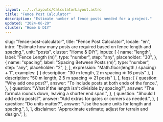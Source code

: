 ```yaml
---
layout: ../../layouts/CalculatorLayout.astro
title: "Fence Post Calculator"
description: "Estimate number of fence posts needed for a project."
updated: "2024-06-20"
cluster: "Home & DIY"
---
```



  slug: "fence-post-calculator",
  title: "Fence Post Calculator",
  locale: "en",
  intro:
    "Estimate how many posts are required based on fence length and spacing.",
  unit: "posts",
  cluster: "Home & DIY",
  inputs: [
    {
      name: "length",
      label: "Fence Length (m)",
      type: "number",
      step: "any",
      placeholder: "30",
    },
    {
      name: "spacing",
      label: "Spacing Between Posts (m)",
      type: "number",
      step: "any",
      placeholder: "2",
    },
  ],
  expression: "Math.floor(length / spacing) + 1",
  examples: [
    { description: "30 m length, 2 m spacing ⇒ 16 posts" },
    { description: "50 m length, 2.5 m spacing ⇒ 21 posts" },
  ],
  faqs: [
    {
      question: "Why add one post?",
      answer: "To include posts at both ends of the fence.",
    },
    {
      question: "What if the length isn't divisible by spacing?",
      answer: "The formula rounds down, leaving a shorter end span.",
    },
    {
      question: "Should I add extra posts?",
      answer: "Add extras for gates or corners as needed.",
    },
    {
      question: "Do units matter?",
      answer: "Use the same units for length and spacing.",
    },
  ],
  disclaimer: "Approximate estimate; adjust for terrain and design.",
};

<Calculator schema={schema} />
